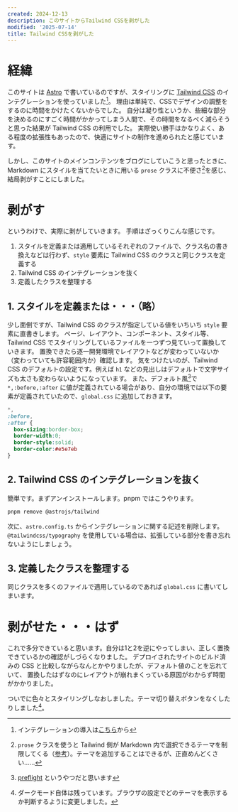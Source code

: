 ```yaml
---
created: 2024-12-13
description: このサイトからTailwind CSSを剥がした
modified: '2025-07-14'
title: Tailwind CSSを剥がした
---
```


# 経緯

このサイトは [Astro](https://astro.build) で書いているのですが、スタイリングに [Tailwind CSS](https://tailwindcss.com) のインテグレーションを使っていました[^1]。
理由は単純で、CSSでデザインの調整をするのに時間をかけたくないからでした。
自分は凝り性というか、些細な部分を決めるのにすごく時間がかかってしまう人間で、その時間をなるべく減らそうと思った結果が Tailwind CSS の利用でした。
実際使い勝手はかなりよく、ある程度の拡張性もあったので、快適にサイトの制作を進められたと感じています。

しかし、このサイトのメインコンテンツをブログにしていこうと思ったときに、Markdown にスタイルを当てたいときに用いる `prose` クラスに不便さ[^2]を感じ、結局剥がすことにしました。

# 剥がす

というわけで、実際に剥がしていきます。
手順はざっくりこんな感じです。

1. スタイルを定義または適用しているそれぞれのファイルで、クラス名の書き換えなどは行わず、`style` 要素に Tailwind CSS のクラスと同じクラスを定義する
2. Tailwind CSS のインテグレーションを抜く
3. 定義したクラスを整理する

## 1. スタイルを定義または・・・（略）

少し面倒ですが、Tailwind CSS のクラスが指定している値をいちいち `style` 要素に直書きします。
ページ、レイアウト、コンポーネント、スタイル等、Tailwind CSS でスタイリングしているファイルを一つずつ見ていって置換していきます。
置換できたら逐一開発環境でレイアウトなどが変わっていないか（変わっていても許容範囲内か）確認します。
気をつけたいのが、Tailwind CSS のデフォルトの設定です。例えば `h1` などの見出しはデフォルトで文字サイズも太さも変わらないようになっています。
また、デフォルト風[^3]で `*,:before,:after` に値が定義されている場合があり、自分の環境では以下の要素が定義されていたので、`global.css` に追加しておきます。

```css
*,
:before,
:after {
  box-sizing:border-box;
  border-width:0;
  border-style:solid;
  border-color:#e5e7eb
}
```

## 2. Tailwind CSS のインテグレーションを抜く

簡単です。まずアンインストールします。pnpm ではこうやります。

```sh
pnpm remove @astrojs/tailwind
```

次に、`astro.config.ts` からインテグレーションに関する記述を削除します。`@tailwindcss/typography` を使用している場合は、拡張している部分を書き忘れないようにしましょう。

## 3. 定義したクラスを整理する

同じクラスを多くのファイルで適用しているのであれば `global.css` に書いてしまいます。

# 剥がせた・・・はず

これで多分できていると思います。自分は1と2を逆にやってしまい、正しく置換できているかの確認がしづらくなりました。
デプロイされたサイトのビルド済みの CSS と比較しながらなんとかやりましたが、デフォルト値のことを忘れていて、
置換したはずなのにレイアウトが崩れまくっている原因がわからず時間がかかりました。

ついでに色々とスタイリングしなおしました。テーマ切り替えボタンをなくしたりしました[^4]。

[^1]: インテグレーションの導入は[こちら](https://docs.astro.build/ja/guides/integrations-guide/tailwind/)から
[^2]: `prose` クラスを使うと Tailwind 側が Markdown 内で選択できるテーマを制限してくる（[参考](https://github.com/tailwindlabs/tailwindcss-typography?tab=readme-ov-file#choosing-a-gray-scale)）。テーマを追加することはできるが、正直めんどくさい......
[^3]: [preflight](https://tailwindcss.com/docs/preflight) というやつだと思います
[^4]: ダークモード自体は残っています。ブラウザの設定でどのテーマを表示するか判断するように変更しました。